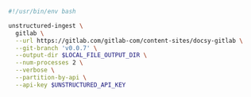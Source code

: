 ```bash Shell
#!/usr/bin/env bash

unstructured-ingest \
  gitlab \
  --url https://gitlab.com/gitlab-com/content-sites/docsy-gitlab \
  --git-branch 'v0.0.7' \
  --output-dir $LOCAL_FILE_OUTPUT_DIR \
  --num-processes 2 \
  --verbose \
  --partition-by-api \
  --api-key $UNSTRUCTURED_API_KEY
```
